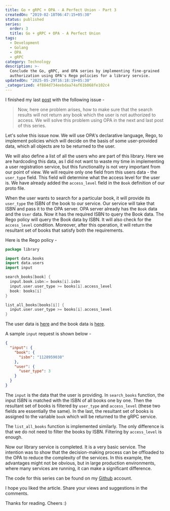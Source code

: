 ```yaml
---
title: Go + gRPC + OPA - A Perfect Union - Part 3
createdOn: "2019-02-18T06:47:15+05:30"
status: published
series:
  order: 3
  title: Go + gRPC + OPA - A Perfect Union
tags:
  - Development
  - Golang
  - OPA
  - gRPC
category: Technology
description: >-
  Conclude the Go, gRPC, and OPA series by implementing fine-grained
  authorization using OPA's Rego policies for a library service.
updatedOn: "2025-05-29T16:18:19+05:30"
_categorized: 4f884d734eebdaa74af61b068fe102c4
---
```


I finished my last [post](/notes/go-grpc-opa-a-perfect-union-part-2/) with the
following issue -

> Now, here one problem arises, how to make sure that the search results will
> not return any book which the user is not authorized to access. We will solve
> this problem using OPA in the next and last post of this series.

Let's solve this issue now. We will use OPA's declarative language, Rego, to
implement policies which will decide on the basis of some user-provided data,
which all objects are to be returned to the user.

We will also define a list of all the users who are part of this library. Here
we are hardcoding this data, as I did not want to waste my time in implementing
a user registration service, but this functionality is not very important from
our point of view. We will require only one field from this users data - the
`user_type` field. This field will determine what the access level for the user
is. We have already added the `access_level` field in the `Book` definition of
our proto file.

When the user wants to search for a particular book, it will provide its
`user_type` the ISBN of the book to our service. Our service will take that ISBN
and pass it to the OPA server. OPA server already has the `Book` data and the
`User` data. Now it has the required ISBN to query the Book data. The Rego
policy will query the Book data by ISBN. It will also check for the
`access_level` condition. Moreover, after this operation, it will return the
resultant set of books that satisfy both the requirements.

Here is the Rego policy -

```go
package library

import data.books
import data.users
import input

search_books[book] {
  input.book.isbn:= books[i].isbn
  input.user.user_type >= books[i].access_level
  book: books[i]
}

list_all_books[books[i]] {
  input.user.user_type >= books[i].access_level
}
```

The user data is
[here](https://github.com/yashhere/go-library-service/blob/master/OPA/users.json)
and the book data is
[here](https://github.com/yashhere/go-library-service/blob/master/add_books.sh).

A sample `input` request is shown below -

```json
{
  "input": {
    "book": {
      "isbn": "1128959038"
    },
    "user": {
      "user_type": 3
    }
  }
}
```

The `input` is the data that the user is providing. In `search_books` function,
the input ISBN is matched with the ISBN of all books one by one. Then the
resultant set of books is filtered by `user_type` and `access_level` (these two
fields are essentially the same). In the last, the resultant set of books is
assigned to the variable `book` which will be returned to the gRPC service.

The `list_all_books` function is implemented similarly. The only difference is
that we do not need to filter the books by ISBN. Filtering by `access_level` is
enough.

Now our library service is completed. It is a very basic service. The intention
was to show that the decision-making process can be offloaded to the OPA to
reduce the complexity of the services. In this example, the advantages might not
be obvious, but in large production environments, where many services are
running, it can make a significant difference.

The code for this series can be found on my
[Github](https://github.com/yashhere/go-library-service) account.

I hope you liked the article. Share your views and suggestions in the comments.

Thanks for reading. Cheers :)
